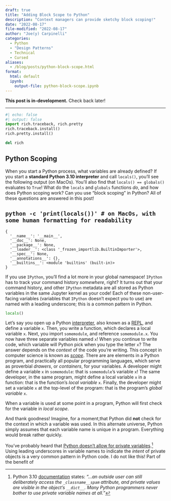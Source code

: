 ```yaml
---
draft: true
title: "Adding Block Scope to Python"
description: "Context managers can provide sketchy block scoping!"
date: "2022-08-17"
file-modified: "2022-08-17"
author: "Joe(y) Carpinelli"
categories:
  - Python
  - "Design Patterns"
  - Technical
  - Cursed
aliases:
  - /blog/posts/python-block-scope.html
format:
  html: default
  ipynb: 
    output-file: python-block-scope.ipynb
---
```


:::{.callout-caution}
**This post is in-development.** Check back later!
:::
---

```python
#| echo: false
#| output: false
import rich.traceback, rich.pretty
rich.traceback.install()
rich.pretty.install()

del rich
```

## Python Scoping

When you start a Python process, what variables are already defined? If you start a **standard Python 3.10
interpreter** and call `locals()`, you'll see the following output (on MacOs). You'll also find that 
`locals() == globals()` evaluates to `True`! What do the `locals` and `globals` functions _do_, and 
how does Python scoping work? Can you use "block scoping" in Python? All of these questions are 
answered in this post!

:::{.callout-note appearance="simple"}
## `python -c 'print(locals())' # on MacOs, with some human formatting for readability`
    {
      '__name__': '__main__', 
      '__doc__': None, 
      '__package__': None, 
      '__loader__': <class '_frozen_importlib.BuiltinImporter'>, 
      '__spec__': None, 
      '__annotations__': {}, 
      '__builtins__': <module 'builtins' (built-in)>
    }
:::

If you use `IPython`, you'll find a lot more in your global namespace! `IPython` has to track 
your command history _somewhere_, right? It turns out that your command history, and other 
`IPython` metadata are all stored as Python variables in the same Jupyter kernel as your code!
Each of these non-user-facing variables (variables that `IPython` doesn't expect you to use)
are named with a leading underscore; this is a common pattern in Python.

```python
locals()
```


Let's say you open up a Python [interpreter](https://docs.python.org/3/tutorial/interpreter.html),
also known as a [REPL](https://en.wikipedia.org/wiki/Read–eval–print_loop), and define a variable `x`.
Then, you write a function, which declares a local variable `x`. Next, you import `somemodule`, and 
reference `somemodule.x`. You now have three separate variables named `x`! When you continue to write code,
which variable will Python pick when you type the letter `x`? The answer depends on the _context_ of the 
code you're writing. This concept in computer science is known as 
[_scope_](https://en.wikipedia.org/wiki/Scope_(computer_science)). There are are elements in a Python program,
and practically all popular programming languages, which serve as proverbial _drawers_, or _containers_, for 
your variables. A developer might define a variable `x` in `somemodule`: that is `somemodule`'s variable `x`!
The same developer, in the same program, might define a local variable `x` in a function: that is the function's 
_local variable_ `x`. Finally, the developer might set a variable `x` at the top-level of the program: that is 
the program's _global variable_ `x`. 

When a variable is used at some point in a program, Python will first check for the variable in _local scope_.

And thank goodness! Imagine, for a moment,that Python did **not** check for the 
context in which a variable was used. In this alternate universe, Python simply assumes that each 
variable name is unique in a program. Everything would break rather quickly.



You've probably heard that [Python doesn't allow for private variables](https://docs.python.org/3/faq/programming.html#i-try-to-use-spam-and-i-get-an-error-about-someclassname-spam).^[Python 3.10 [documentation](https://docs.python.org/3/faq/programming.html#i-try-to-use-spam-and-i-get-an-error-about-someclassname-spam) states: _"...an outside user can still deliberately access the `_classname__spam` attribute, and private values are visible in the object’s `__dict__`. Many Python programmers never bother to use private variable names at all."_] Using leading underscores in variable names to indicate the _intent_ of private 
objects is a very common pattern in Python code. I do not like this! Part of the benefit of 
